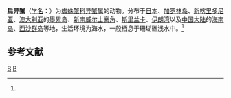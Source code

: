 {{Speciesbox
| taxon = Xenocarcinus depressus
| binomial_authority = (Miers, 1874)<ref name='id11558'>{{cite web| url =http://www.bioinfo.cn/db05/BjdwSpecies.php?action=view&id=11558| title =扁异蟹| work =《中国动物物种编目数据库》| publisher =中国科学院微生物研究所| author =中国科学院动物研究所| accessdate =2009-04-28| deadurl =yes| archiveurl =https://web.archive.org/web/20131203122335/http://www.bioinfo.cn/db05/BjdwSpecies.php?action=view| archivedate =2013-12-03}}</ref>
}}

'''扁异蟹'''（[[学名|学名]]：{{lang|la|''Xenocarcinus depressus''}}）为[[蜘蛛蟹科|蜘蛛蟹科]][[异蟹属|异蟹属]]的动物。分布于[[日本|日本]]、[[加罗林岛|加罗林岛]]、[[新喀里多尼亚|新喀里多尼亚]]、[[澳大利亚|澳大利亚]]的[[墨累岛|墨累岛]]、[[新南威尔士|新南威尔士]][[豪角|豪角]]、[[斯里兰卡|斯里兰卡]]、[[伊朗湾|伊朗湾]]以及[[中国大陆|中国大陆]]的[[海南岛|海南岛]]、[[西沙群岛|西沙群岛]]等地，生活环境为海水，一般栖息于珊瑚礁浅水中。<ref name='id11558'/>

== 参考文献 ==
{{reflist}}

{{螃蟹小作品}}

{{taxonbar}}
[[Category:_1874年描述的动物|B]]
[[Category:异蟹属|B]]